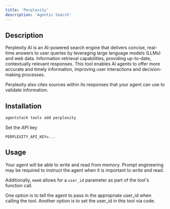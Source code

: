 ```yaml
---
title: 'Perplexity'
description: 'Agentic Search'
---
```


## Description
Perplexity AI is an AI-powered search engine that delivers concise, real-time answers to user queries by leveraging large language models (LLMs) and web data.
Information retrieval capabilities, providing up-to-date, contextually relevant responses.
This tool enables AI agents to offer more accurate and timely information, improving user interactions and decision-making processes.

Perplexity also cites sources within its responses that your agent can use to validate information.

## Installation

```bash
agentstack tools add perplexity
```

Set the API key
```env
PERPLEXITY_API_KEY=...
```

## Usage
Your agent will be able to write and read from memory. Prompt engineering may be required to instruct the agent when it is important to write and read.

Additionally, `mem0` allows for a `user_id` parameter as part of the tool's function call.

One option is to tell the agent to pass in the appropriate user_id when calling the tool. Another option is to set the user_id in this tool via code.